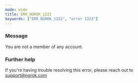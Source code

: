 ```yaml
---
mode: wide
title: ERR_NGROK_1222
keywords: ["ERR_NGROK_1222", "error 1222"]
---
```


### Message

You are not a member of any account.

### Further help

If you're having trouble resolving this error, please reach out to [support@ngrok.com](mailto:support@ngrok.com?subject=Help%20with%20ERR_NGROK_1222)
